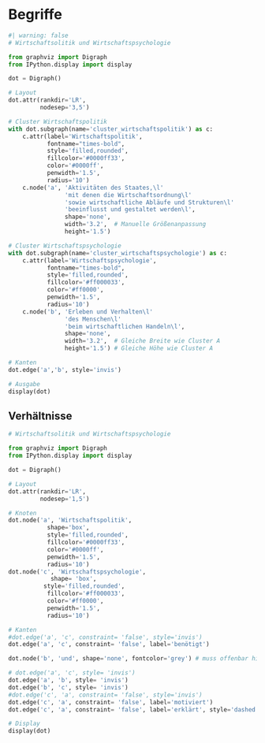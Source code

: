 # Begriffe

```python
#| warning: false
# Wirtschaftsolitik und Wirtschaftspsychologie

from graphviz import Digraph
from IPython.display import display

dot = Digraph()

# Layout
dot.attr(rankdir='LR',
         nodesep='3,5')

# Cluster Wirtschaftspolitik
with dot.subgraph(name='cluster_wirtschaftspolitik') as c:
    c.attr(label='Wirtschaftspolitik',
           fontname="times-bold", 
           style='filled,rounded',
           fillcolor='#0000ff33',
           color='#0000ff',
           penwidth='1.5',
           radius='10')
    c.node('a', 'Aktivitäten des Staates,\l' 
                'mit denen die Wirtschaftsordnung\l'
                'sowie wirtschaftliche Abläufe und Strukturen\l'
                'beeinflusst und gestaltet werden\l', 
                shape='none',
                width='3.2',  # Manuelle Größenanpassung
                height='1.5') 

# Cluster Wirtschaftspsychologie
with dot.subgraph(name='cluster_wirtschaftspsychologie') as c:
    c.attr(label='Wirtschaftspsychologie',
           fontname="times-bold",
           style='filled,rounded',
           fillcolor='#ff000033',
           color='#ff0000',
           penwidth='1.5',
           radius='10')
    c.node('b', 'Erleben und Verhalten\l'
                'des Menschen\l'
                'beim wirtschaftlichen Handeln\l', 
                shape='none',
                width='3.2',  # Gleiche Breite wie Cluster A
                height='1.5') # Gleiche Höhe wie Cluster A

# Kanten
dot.edge('a','b', style='invis')

# Ausgabe
display(dot)
```
## Verhältnisse 

```python

# Wirtschaftsolitik und Wirtschaftspsychologie

from graphviz import Digraph
from IPython.display import display

dot = Digraph()

# Layout
dot.attr(rankdir='LR',
         nodesep='1,5')

# Knoten
dot.node('a', 'Wirtschaftspolitik',
           shape='box', 
           style='filled,rounded',
           fillcolor='#0000ff33',
           color='#0000ff',
           penwidth='1.5',
           radius='10')
dot.node('c', 'Wirtschaftspsychologie',
            shape= 'box',
          style='filled,rounded',
           fillcolor='#ff000033',
           color='#ff0000',
           penwidth='1.5',
           radius='10')

# Kanten
#dot.edge('a', 'c', constraint= 'false', style='invis')
dot.edge('a', 'c', constraint= 'false', label='benötigt')

dot.node('b', 'und', shape='none', fontcolor='grey') # muss offenbar hier eingefügt werden für Verlauf der Pfeile

# dot.edge('a', 'c', style= 'invis')
dot.edge('a', 'b', style= 'invis')
dot.edge('b', 'c', style= 'invis')
#dot.edge('c', 'a', constraint= 'false', style='invis')
dot.edge('c', 'a', constraint= 'false', label='motiviert')
dot.edge('c', 'a', constraint= 'false', label='erklärt', style='dashed', fontcolor='grey')

# Display
display(dot)

```